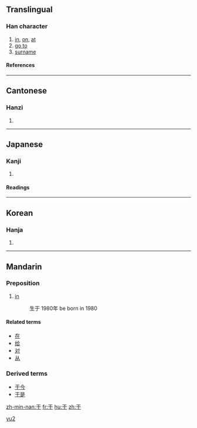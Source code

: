 {{see|扵|於}}<!-- may be replaced by zh-forms -->
==Translingual==

===Han character===
{{Han char|rn=7|rad=二|as=01|sn=3|four=1040<sub>0</sub>|canj=一木 (MD)}}

# [[in]], [[on]], [[at]]
# [[go to]]
# [[surname]]

====References====
{{Han ref|kx=0086.060|dkj=00252|dj=0177.040|hdz=10004.050|uh=4E8E|ud=20110|bh=A45F|bd=42079}}

----

==Cantonese==

===Hanzi===
{{yue-hanzi|jyut=|y=[[yu1]]}}

# {{defn|Cantonese}}

----

==Japanese==

===Kanji===
{{ja-kanji|grade=|rs=二01}}

# {{defn|Japanese}}

====Readings====
{{ja-readings|on=[[う]] (u), [[く]] (ku)|kun=[[ここに]] (kokoni), [[ゆく]] (yuku)}}

----

==Korean==

===Hanja===
{{ko-hanja|hangeul=우|rv=u|mr=u}}

# {{defn|Korean}}

----

==Mandarin==
===Preposition===
{{cmn-prep|s|pin=yú|pint=yu2|tra=於|sim=于|rs=二01}}

# [[in]]
#:生于 1980年 be born in 1980

====Related terms====
*[[在]]
*[[给]]
*[[对]]
*[[从]]

===Derived terms===
*[[于今]]
*[[于是]]

[[Category:zh-cn:Elementary Mandarin|yu2]]

[[zh-min-nan:于]]
[[fr:于]]
[[hu:于]]
[[zh:于]]